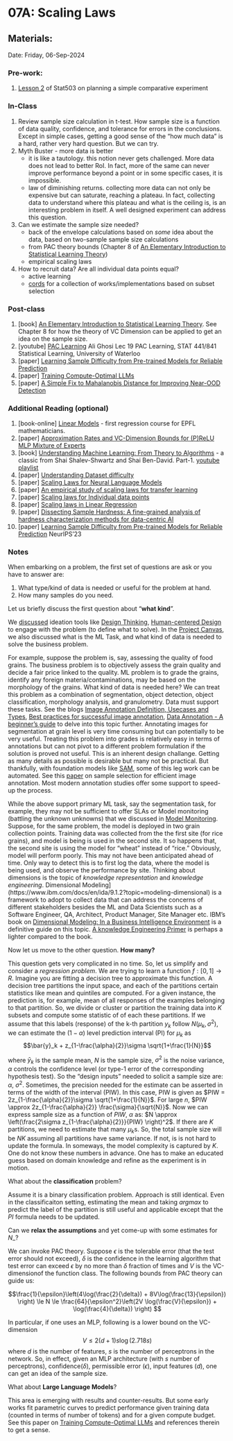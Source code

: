 # 07A: Scaling Laws {.unnumbered}

## Materials:
Date: Friday, 06-Sep-2024

### Pre-work:
1. [Lesson 2](https://online.stat.psu.edu/stat503/lesson/2) of Stat503 on planning a simple comparative experiment

### In-Class
1. Review sample size calculation in t-test. How sample size is a function of  data quality, confidence, and tolerance for errors in the conclusions. Except in simple cases, getting a good sense of the "how much data" is a hard, rather very hard question. But we can try.
2. Myth Buster - more data is better
    - it is like a tautology. this notion never gets challenged. More data does not lead to better RoI. In fact, more of the same can never improve performance beyond a point or in some specific cases, it is impossible.
    - law of diminishing returns. collecting more data can not only be expensive but can saturate, reaching a plateau. In fact, collecting data to understand where this plateau and what is the ceiling is, is an interesting problem in itself. A well designed experiment can address this question.
3. Can we estimate the sample size needed?
    - back of the envelope calculations based on _some_ idea about the data, based on two-sample sample size calculations
    - from PAC theory bounds (Chapter 8 of  [An Elementary Introduction to Statistical Learning Theory](https://onlinelibrary.wiley.com/doi/book/10.1002/9781118023471))
    - empirical scaling laws
4. How to recruit data? Are all individual data points equal?
    - active learning
    - [cords](https://github.com/decile-team/cords) for a collection of works/implementations based on subset selection

### Post-class

1. \[book\] [An Elementary Introduction to Statistical Learning Theory](https://onlinelibrary.wiley.com/doi/book/10.1002/9781118023471). See Chapter 8 for how the theory of VC Dimension can be applied to get an idea on the sample size.
2. \[youtube\] [PAC Learning](https://www.youtube.com/watch?v=qOMOYM0WCzU) Ali Ghosi Lec 19 PAC Learning, STAT 441/841 Statistical Learning, University of Waterloo
3. \[paper\] [Learning Sample Difficulty from Pre-trained Models for Reliable Prediction](https://proceedings.neurips.cc/paper_files/paper/2023/file/50251f54848a433f3e47ae3b7cbded53-Paper-Conference.pdf)
4. \[paper\] [Training Compute-Optimal LLMs](https://arxiv.org/abs/2203.15556)
5. \[paper\] [A Simple Fix to Mahalanobis Distance for Improving Near-OOD Detection](https://arxiv.org/abs/2106.09022)

### Additional Reading (optional)

1. \[book-online\] [Linear Models](https://lbelzile.github.io/lineaRmodels/) - first regression course for EPFL mathematicians.
2. \[paper\] [Approximation Rates and VC-Dimension Bounds for (P)ReLU MLP Mixture of Experts](https://arxiv.org/html/2402.03460v2)
3. \[book\] [Understanding Machine Learning: From Theory to Algorithms](https://www.cs.huji.ac.il/~shais/UnderstandingMachineLearning/) - a classic from Shai Shalev-Shwartz and Shai Ben-David.  Part-1. [youtube playlist](https://www.youtube.com/playlist?list=PLPW2keNyw-usgvmR7FTQ3ZRjfLs5jT4BO)
4. \[paper\] [Understanding Dataset difficulty](https://arxiv.org/abs/2110.08420)
5. \[paper\] [Scaling Laws for Neural Language Models](https://arxiv.org/abs/2001.08361)
6. \[paper\] [An empirical study of scaling laws for transfer learning](https://arxiv.org/abs/2408.16947v1)
7. \[paper\] [Scaling laws for Individual data points](https://arxiv.org/abs/2405.20456)
8. \[paper\] [Scaling laws in Linear Regression](https://arxiv.org/abs/2406.08466v1)
9. \[paper\] [Dissecting Sample Hardness: A fine-grained analysis of hardness characterization methods for data-centric AI](https://arxiv.org/abs/2403.04551)
10. \[paper\] [Learning Sample Difficulty from Pre-trained Models
for Reliable Prediction](https://arxiv.org/abs/2304.10127) NeurIPS'23


### Notes

When embarking on a problem, the first set of questions are ask or you have to answer are:

1. What type/kind of data is needed or useful for the problem at hand.
2. How many samples do you need.

Let us briefly discuss the first question about "**what kind**". 

We [discussed](./w02-l02.qmd) ideation tools like [Design Thinking](https://web.stanford.edu/~mshanks/MichaelShanks/files/509554.pdf), [Human-centered Design](https://online.hbs.edu/blog/post/what-is-human-centered-design) to engage with the problem (to define what to solve). In the [Project Canvas](./../resources/project-card.ipynb), we also discussed what is the ML Task, and what kind of data is needed to solve the business problem. 

For example, suppose the problem is, say, assessing the quality of food grains. The business problem is to  objectively assess the grain quality and decide a fair price linked to the quality. ML problem is to grade the grains, identify any foreign materia/contaminations, may be based on the morphology of the grains. What kind of data is needed here? We can treat this problem as a combination of segmentation, object detection, object classification, morphology analysis, and granulometry. Data must support these tasks. See the blogs [Image Annotation Definition, Usecases and Types](https://www.v7labs.com/blog/image-annotation-guide), [Best practices for successful image annotation](https://labelbox.com/guides/image-annotation/), [Data Annotation - A beginner's guide](https://opencv.org/blog/data-annotation/) to delve into this topic further. Annotating images for segmentation at grain level is very time consuming but can potentially to be very useful. Treating this problem into grades is relatively easy in terms of annotations but can not pivot to a different problem formulation if the solution is proved not useful. This is an inherent design challange. Getting as many details as possible is desirable but many not be practical. But thankfully, with foundation models like [SAM](https://segment-anything.com/), some of this leg work can be automated. See this [paper](https://arxiv.org/abs/2105.04678) on sample selection for efficient image annotation. Most modern annotation studies offer some support to speed-up the process.

While the above support primary ML task, say the segmentation task, for example, they may not be sufficient to offer SLAs or Model monitoring (battling the unknown unknowns) that we discussed in [Model Monitoring](./w05-l01.qmd). Suppose, for the same problem, the model is deployed in two grain collection points. Training data was collected from the the first site (for rice grains), and model is being is used in the second site. It so happens that, the second site is using the model for "wheat" instead of "rice." Obviously, model will perform poorly. This may not have been anticipated ahead of time. Only way to detect this is to first log the data, where the model is being used, and observe the performance by site. Thinking about dimensions is the topic of _knowledge representation_ and _knowledge engineering_. Dimensional Modeling](https://www.ibm.com/docs/en/ida/9.1.2?topic=modeling-dimensional) is a framework to adopt to collect data that can address the concerns of different stakeholders besides the ML and Data Scientists such as a Software Engineer, QA, Architect, Product Manager, Site Manager etc. IBM's book on [Dimensional Modeling: In a Business Intelligence Environment](https://www.redbooks.ibm.com/redbooks/pdfs/sg247138.pdf) is a definitive guide on this topic. [A knowledge Engineering Primer ](https://arxiv.org/abs/2305.17196) is perhaps a lighter compared to the book.

Now let us move to the other question. **How many?** 

This question gets very complicated in no time. So, let us simplify and consider a _regression problem_. We are trying to learn a function $f: [0,1] \rightarrow R$. Imagine you are fitting a decision tree to approximate this function. A decision tree partitions the input space, and each of the partitions certain statistics like mean and quintiles are computed. For a given instance, the prediction is, for example, mean of all responses of the examples belonging to that partition. So, we divide or cluster or partition the training data into $K$ subsets and compute some statistic of of each these partitions. If we assume that this labels (response) of the k-th partition $y_k$ follow $N(\mu_k, \sigma^2)$, we can estimate the $(1-\alpha)$ level prediction interval (PI) for $\mu_k$ as 
$$\bar{y}_k + z_{1-\frac{\alpha}{2}}\sigma \sqrt{1+\frac{1}{N}}$$

  where $\bar{y}_k$ is the sample mean, $N$ is the sample size, $\sigma^2$ is the noise variance, $\alpha$ controls the confidence level (or type-1 error of the corresponding hypothesis test). So the "design inputs" needed to solicit a sample size are: $\alpha$, $\sigma^2$. Sometimes, the precision needed for the estimate can be asserted in terms of the width of the interval (PIW). In this case, PIW is given as $PIW = 2z_{1-\frac{\alpha}{2}}\sigma \sqrt{1+\frac{1}{N}}$. For large $n$, $PIW \approx 2z_{1-\frac{\alpha}{2}} \frac{\sigma}{\sqrt{N}}$. Now we can express sample size as a function of $PIW$, $\alpha$ as: $N \approx \left(\frac{2\sigma z_{1-\frac{\alpha}{2}}}{PIW} \right)^2$. If there are $K$ partitions, we need to estimate that many $\mu_k$s. So, the total sample size will be $NK$ assuming all partitions have same variance. If not, is is not hard to update the formula. In someways, the model complexity is captured by $K$. One do not know these numbers in advance. One has to make an educated guess based on domain knowledge and refine as the experiment is in motion.


What about the **classification** problem?

Assume it is a binary classification problem. Approach is still identical. Even in the classificaiton setting, estimating the mean and taking _argmax_ to predict the label of the partition is still useful and applicable except that the $PI$ formula needs to be updated.

Can we **relax the assumptions** and yet come-up with some estimates for $N$_?

We can invoke PAC theory. Suppose $\epsilon$ is the tolerable error (that the test error should not exceed), $\delta$ is the confidence in the learning algorithm that test error can exceed $\epsilon$ by no more than $\delta$ fraction of times and $V$ is the VC-dimensionof the function class. The following bounds from PAC theory can guide us:

$$\frac{1}{\epsilon}\left(4\log(\frac{2}{\delta}) + 8V\log(\frac{13}{\epsilon}) \right) \le N \le \frac{64}{\epsilon^2}\left(2V \log(\frac{V}{\epsilon}) + \log(\frac{4}{\delta}) \right)  $$

In particular, if one uses an MLP, following is a lower bound on the VC-dimension $$V \le 2(d+1)s \log(2.718s)$$ where $d$ is the number of features, $s$ is the number of perceptrons in the network. So, in effect, given an MLP architecture (with $s$ number of perceptrons), confidence($\delta$), permissible error ($\epsilon$), input features ($d$), one can get an idea of the sample size.


What about **Large Language Models**? 

This area is emerging with results and counter-results. But some early works fit parametric curves to predict performance given training data (counted in terms of number of tokens) and for a given compute budget. See this paper on [Training Compute-Optimal LLMs](https://arxiv.org/abs/2203.15556) and references therein to get a sense.



